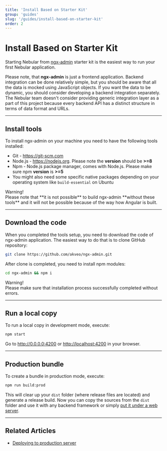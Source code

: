 ```yaml
---
title: 'Install Based on Starter Kit'
group: 'guides'
slug: '/guides/install-based-on-starter-kit'
order: 2
---
```


# Install Based on Starter Kit

Starting Nebular from <a href="https://github.com/akveo/ngx-admin/" target="_blank">ngx-admin</a> starter kit is the easiest way to run your first Nebular application.

Please note, that **ngx-admin** is just a frontend application. Backend integration can be done relatively simple, but you should be aware that all the data is mocked using JavaScript objects.
If you want the data to be dynamic, you should consider developing a backend integration separately.
The Nebular team doesn't consider providing generic integration layer as a part of this project because every backend API has a distinct structure in terms of data format and URLs.

<hr />

## Install tools

To install ngx-admin on your machine you need to have the following tools installed:

- Git - <a href="https://git-scm.com" target="_blank">https://git-scm.com</a>
- Node.js - <a href="https://nodejs.org" target="_blank">https://nodejs.org</a>. Please note the **version** should be **>=8**
- Npm - Node.js package manager, comes with Node.js. Please make sure npm **version** is **>=5**
- You might also need some specific native packages depending on your operating system like `build-essential` on Ubuntu

<div class="note note-info">
  <div class="note-title">Warning!</div>
  <div class="note-body">
    Please note that **it is not possible** to build ngx-admin **without these tools** and it will
    not be possible because of the way how Angular is built.
  </div>
</div>
<hr />

## Download the code

When you completed the tools setup, you need to download the code of ngx-admin application. The easiest way to do that is to clone GitHub repository:

```bash
git clone https://github.com/akveo/ngx-admin.git
```

After clone is completed, you need to install npm modules:

```bash
cd ngx-admin && npm i
```

<div class="note note-info">
  <div class="note-title">Warning!</div>
  <div class="note-body">
    Please make sure that installation process successfully completed without errors.
  </div>
</div>
<hr />

## Run a local copy

To run a local copy in development mode, execute:

```bash
npm start
```

Go to <a href="http://0.0.0.0:4200" target="_blank">http://0.0.0.0:4200</a> or <a href="http://localhost:4200" target="_blank">http://localhost:4200</a> in your browser.

<hr />

## Production bundle

To create a bundle in production mode, execute:

```bash
npm run build:prod
```

This will clear up your `dist` folder (where release files are located) and generate a release build.
Now you can copy the sources from the `dist` folder and use it with any backend framework or simply [put it under a web server](docs/guides/server-deployment).

<hr />

## Related Articles

- [Deploying to production server](docs/guides/server-deployment)
